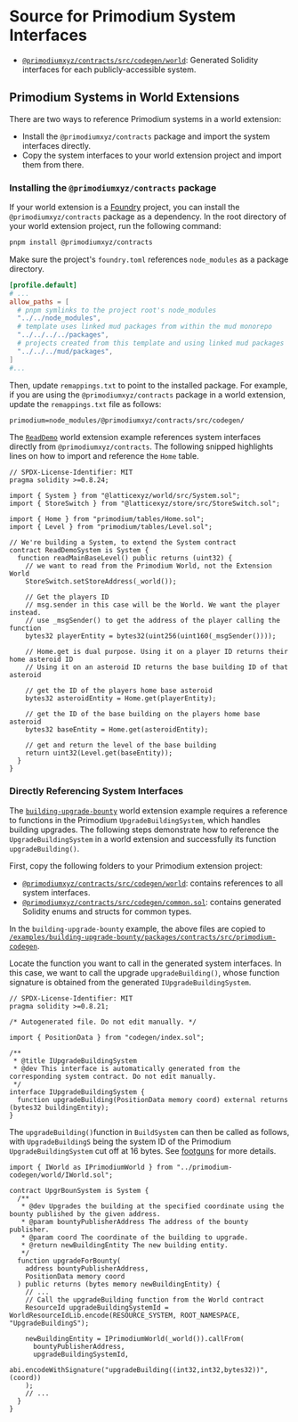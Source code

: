 # Source for Primodium System Interfaces

- [`@primodiumxyz/contracts/src/codegen/world`](https://github.com/primodiumxyz/contracts/blob/main/src/codegen/world): Generated Solidity interfaces for each publicly-accessible system.

## Primodium Systems in World Extensions

There are two ways to reference Primodium systems in a world extension:

- Install the `@primodiumxyz/contracts` package and import the system interfaces directly.
- Copy the system interfaces to your world extension project and import them from there.

### Installing the `@primodiumxyz/contracts` package

If your world extension is a [Foundry](https://book.getfoundry.sh) project, you can install the `@primodiumxyz/contracts` package as a dependency. In the root directory of your world extension project, run the following command:

```bash showLineNumbers copy
pnpm install @primodiumxyz/contracts
```

Make sure the project's `foundry.toml` references `node_modules` as a package directory.

```toml copy filename="foundry.toml"
[profile.default]
# ...
allow_paths = [
  # pnpm symlinks to the project root's node_modules
  "../../node_modules",
  # template uses linked mud packages from within the mud monorepo
  "../../../../packages",
  # projects created from this template and using linked mud packages
  "../../../mud/packages",
]
#...
```

Then, update `remappings.txt` to point to the installed package. For example, if you are using the `@primodiumxyz/contracts` package in a world extension, update the `remappings.txt` file as follows:

```txt copy filename="remappings.txt"
primodium=node_modules/@primodiumxyz/contracts/src/codegen/
```

The [`ReadDemo`](../examples/readdemo.mdx) world extension example references system interfaces directly from `@primodiumxyz/contracts`. The following snipped highlights lines on how to import and reference the `Home` table.

```solidity copy filename="examples/ReadDemo/packages/contracts/src/systems/ReadDemoSystem.sol" showLineNumbers {7,25,28}
// SPDX-License-Identifier: MIT
pragma solidity >=0.8.24;

import { System } from "@latticexyz/world/src/System.sol";
import { StoreSwitch } from "@latticexyz/store/src/StoreSwitch.sol";

import { Home } from "primodium/tables/Home.sol";
import { Level } from "primodium/tables/Level.sol";

// We're building a System, to extend the System contract
contract ReadDemoSystem is System {
  function readMainBaseLevel() public returns (uint32) {
    // we want to read from the Primodium World, not the Extension World
    StoreSwitch.setStoreAddress(_world());

    // Get the players ID
    // msg.sender in this case will be the World. We want the player instead.
    // use _msgSender() to get the address of the player calling the function
    bytes32 playerEntity = bytes32(uint256(uint160(_msgSender())));

    // Home.get is dual purpose. Using it on a player ID returns their home asteroid ID
    // Using it on an asteroid ID returns the base building ID of that asteroid

    // get the ID of the players home base asteroid
    bytes32 asteroidEntity = Home.get(playerEntity);

    // get the ID of the base building on the players home base asteroid
    bytes32 baseEntity = Home.get(asteroidEntity);

    // get and return the level of the base building
    return uint32(Level.get(baseEntity));
  }
}
```

### Directly Referencing System Interfaces

The [`building-upgrade-bounty`](../examples/building-upgrade-bounty.mdx) world extension example requires a reference to functions in the Primodium `UpgradeBuildingSystem`, which handles building upgrades. The following steps demonstrate how to reference the `UpgradeBuildingSystem` in a world extension and successfully its function `upgradeBuilding()`.

First, copy the following folders to your Primodium extension project:

- [`@primodiumxyz/contracts/src/codegen/world`](https://github.com/primodiumxyz/contracts/blob/main/src/codegen/world): contains references to all system interfaces.
- [`@primodiumxyz/contracts/src/codegen/common.sol`](https://github.com/primodiumxyz/contracts/blob/main/src/codegen/common.sol): contains generated Solidity enums and structs for common types.

In the `building-upgrade-bounty` example, the above files are copied to [`/examples/building-upgrade-bounty/packages/contracts/src/primodium-codegen`](https://github.com/primodiumxyz/developer/blob/main/examples/building-upgrade-bounty/packages/contracts/src/primodium-codegen).

Locate the function you want to call in the generated system interfaces. In this case, we want to call the upgrade `upgradeBuilding()`, whose function signature is obtained from the generated `IUpgradeBuildingSystem`.

```solidity copy filename="@primodiumxyz/contracts/src/codegen/world/IUpgradeBuildingSystem.sol" showLineNumbers {13}
// SPDX-License-Identifier: MIT
pragma solidity >=0.8.21;

/* Autogenerated file. Do not edit manually. */

import { PositionData } from "codegen/index.sol";

/**
 * @title IUpgradeBuildingSystem
 * @dev This interface is automatically generated from the corresponding system contract. Do not edit manually.
 */
interface IUpgradeBuildingSystem {
  function upgradeBuilding(PositionData memory coord) external returns (bytes32 buildingEntity);
}
```

The `upgradeBuilding()`function in `BuildSystem` can then be called as follows, with `UpgradeBuildingS` being the system ID of the Primodium `UpgradeBuildingSystem` cut off at 16 bytes. See [footguns](../world-extension/footguns.mdx) for more details.

```solidity copy filename="examples/building-upgrade-bounty/packages/contracts/src/systems/UpgrBounSystem.sol" showLineNumbers {1,16-22}
import { IWorld as IPrimodiumWorld } from "../primodium-codegen/world/IWorld.sol";

contract UpgrBounSystem is System {
  /**
   * @dev Upgrades the building at the specified coordinate using the bounty published by the given address.
   * @param bountyPublisherAddress The address of the bounty publisher.
   * @param coord The coordinate of the building to upgrade.
   * @return newBuildingEntity The new building entity.
   */
  function upgradeForBounty(
    address bountyPublisherAddress,
    PositionData memory coord
  ) public returns (bytes memory newBuildingEntity) {
    // ...
    // Call the upgradeBuilding function from the World contract
    ResourceId upgradeBuildingSystemId = WorldResourceIdLib.encode(RESOURCE_SYSTEM, ROOT_NAMESPACE, "UpgradeBuildingS");

    newBuildingEntity = IPrimodiumWorld(_world()).callFrom(
      bountyPublisherAddress,
      upgradeBuildingSystemId,
      abi.encodeWithSignature("upgradeBuilding((int32,int32,bytes32))", (coord))
    );
    // ...
  }
}
```
